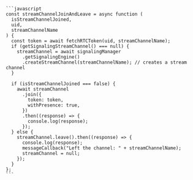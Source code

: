 <PlatformWrapper platform='android'>


</PlatformWrapper>

<PlatformWrapper platform='ios'>


</PlatformWrapper>

<PlatformWrapper platform = 'web'>

    ```javascript
    const streamChannelJoinAndLeave = async function (
      isStreamChannelJoined,
      uid,
      streamChannelName
    ) {
      const token = await fetchRTCToken(uid, streamChannelName);
      if (getSignalingStreamChannel() === null) {
        streamChannel = await signalingManager
          .getSignalingEngine()
          .createStreamChannel(streamChannelName); // creates a stream channel
      }

      if (isStreamChannelJoined === false) {
        await streamChannel
          .join({
            token: token,
            withPresence: true,
          })
          .then((response) => {
            console.log(response);
          });
      } else {
        streamChannel.leave().then((response) => {
          console.log(response);
          messageCallback("Left the channel: " + streamChannelName);
          streamChannel = null;
        });
      }
    };
    ```
  
</PlatformWrapper>

